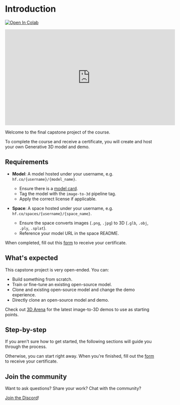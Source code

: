 # Introduction

[![Open In Colab](https://colab.research.google.com/assets/colab-badge.svg)](https://githubtocolab.com/dylanebert/ml-for-3d-course-notebooks/blob/main/capstone.ipynb)

<iframe width="560" height="315" src="https://www.youtube.com/embed/l-KcMssIhI4?si=bAsM1wYWWenJjoAV" title="YouTube video player" frameborder="0" allow="accelerometer; autoplay; clipboard-write; encrypted-media; gyroscope; picture-in-picture; web-share" referrerpolicy="strict-origin-when-cross-origin" allowfullscreen></iframe>

Welcome to the final capstone project of the course.

To complete the course and receive a certificate, you will create and host your own Generative 3D model and demo.

## Requirements

- **Model**: A model hosted under your username, e.g. `hf.co/{username}/{model_name}`.
  - Ensure there is a [model card](https://huggingface.co/docs/hub/en/model-cards).
  - Tag the model with the `image-to-3d` pipeline tag.
  - Apply the correct license if applicable.
  
- **Space**: A space hosted under your username, e.g. `hf.co/spaces/{username}/{space_name}`.
  - Ensure the space converts images (`.png`, `.jpg`) to 3D (`.glb`, `.obj`, `.ply`, `.splat`).
  - Reference your model URL in the space README.

When completed, fill out this [form](https://forms.gle/rQedXFktHPYeikrt6) to receive your certificate.

## What's expected

This capstone project is very open-ended. You can:

- Build something from scratch.
- Train or fine-tune an existing open-source model.
- Clone and existing open-source model and change the demo experience.
- Directly clone an open-source model and demo.

Check out [3D Arena](https://huggingface.co/spaces/dylanebert/3d-arena) for the latest image-to-3D demos to use as starting points.

## Step-by-step

If you aren't sure how to get started, the following sections will guide you through the process.

Otherwise, you can start right away. When you're finished, fill out the [form](https://forms.gle/rQedXFktHPYeikrt6) to receive your certificate.

## Join the community

Want to ask questions? Share your work? Chat with the community? 

[Join the Discord](https://hf.co/join/discord)!
